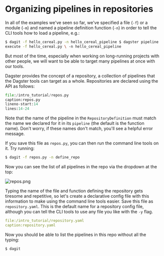 
# Organizing pipelines in repositories

In all of the examples we've seen so far, we've specified a file (`-f`) or a module
(`-m`) and named a pipeline definition function (`-n`) in order to tell the
CLI tools how to load a pipeline, e.g.:

```bash
$ dagit -f hello_cereal.py -n hello_cereal_pipeline $ dagster pipeline
execute -f hello_cereal.py \ -n hello_cereal_pipeline
```

But most of the time, especially when working on long-running projects with
other people, we will want to be able to target many pipelines at once with
our tools.

Dagster provides the concept of a repository, a collection of pipelines that
the Dagster tools can target as a whole. Repositories are declared using the <PyObject module="dagster" object="RepositoryDefinition" /> API
as follows:

```python literalinclude
file:/intro_tutorial/repos.py
caption:repos.py
lineno-start:14
lines:14-24
```

Note that the name of the pipeline in the `RepositoryDefinition`
must match the name we declared for it in its `pipeline` (the
default is the function name). Don't worry, if these names don't match, you'll
see a helpful error message.

If you save this file as `repos.py`, you can then run the command
line tools on it. Try running:

```bash
$ dagit -f repos.py -n define_repo
```

Now you can see the list of all pipelines in the repo via the dropdown at the
top:

![repos.png](/assets/images/tutorial/repos.png)

Typing the name of the file and function defining the repository gets tiresome
and repetitive, so let's create a declarative config file with this
information to make using the command line tools easier. Save this file as
`repository.yaml`. This is the default name for a repository config
file, although you can tell the CLI tools to use any file you like with the
`-y` flag.

```YAML literalinclude
file:/intro_tutorial/repository.yaml
caption:repository.yaml
```

Now you should be able to list the pipelines in this repo without all the
typing:

```bash
$ dagit
```
